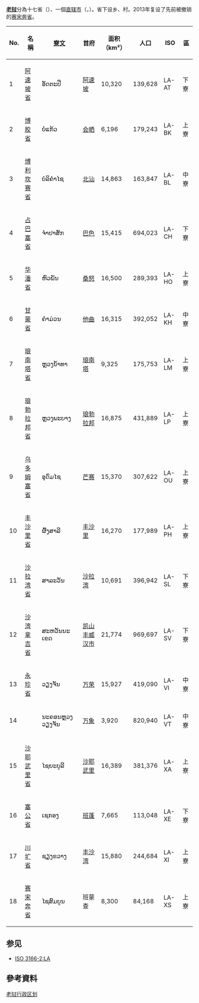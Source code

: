 {{noteTA
|G1=地名
|1=zh-tw:龍坡邦;zh-cn:琅勃拉邦;
}}
'''[[老挝|老挝]]'''分為十七省（{{lang-lo|ແຂວງ}}）、一個[[直辖市|直辖市]]（{{link-en|永珍首都市|Vientiane Prefecture}}，{{lang-lo|ນະຄອນຫຼວງວຽງຈັນ}}）。省下设乡、村。2013年复设了先前被撤销的[[赛宋奔省|赛宋奔省]]。
{|class="wikitable sortable" style="text-align:center;"
!No.!!名稱!![[寮文|寮文]]!! 首府!! 面积（km²）!! 人口 !! ISO !! 區
|-
| 1 || [[阿速坡省|阿速坡省]] || ອັດຕະປື || [[阿速坡|阿速坡]] || 10,320  || 139,628 || LA-AT || 下寮 
|-
| 2 || [[博胶省|博胶省]] || ບໍ່ແກ້ວ || [[会晒|会晒]] || 6,196 || 179,243 || LA-BK || 上寮
|-
| 3 || [[博利坎赛省|博利坎赛省]] || ບໍລິຄໍາໄຊ || [[北汕_(寮國)|北汕]] || 14,863 || 163,847 || LA-BL || 中寮
|-
| 4 || [[占巴塞省|占巴塞省]] || ຈຳປາສັກ || [[巴色|巴色]] || 15,415  || 694,023 || LA-CH || 下寮
|-
| 5 || [[华潘省|华潘省]] || ຫົວພັນ || [[桑怒|桑怒]] ||16,500 || 289,393 || LA-HO || 上寮
|-
| 6 || [[甘蒙省|甘蒙省]] || ຄໍາມ່ວນ || [[他曲|他曲]] || 16,315  || 392,052  || LA-KH || 中寮
|-
| 7 || [[琅南塔省|琅南塔省]] || ຫຼວງນໍ້າທາ || [[琅南塔|琅南塔]] || 9,325 || 175,753 || LA-LM || 上寮
|-
| 8 || [[琅勃拉邦省|琅勃拉邦省]] || ຫຼວງພະບາງ || [[琅勃拉邦|琅勃拉邦]] || 16,875 || 431,889 || LA-LP || 上寮
|-
| 9 || [[乌多姆塞省|乌多姆塞省]] || ອຸດົມໄຊ || [[芒赛|芒赛]] || 15,370 || 307,622 || LA-OU || 上寮
|-
| 10 || [[丰沙里省|丰沙里省]] || ຜົ້ງສາລີ || [[丰沙里|丰沙里]]||16,270 || 177,989 || LA-PH || 上寮
|-
| 11 || [[沙拉湾省|沙拉湾省]] || ສາລະວັນ || [[沙拉湾|沙拉湾]] || 10,691  || 396,942 || LA-SL || 下寮
|-
| 12 || [[沙湾拿吉省|沙湾拿吉省]] || ສະຫວັນນະເຂດ || [[凯山丰威汉市|凯山丰威汉市]] ||21,774  || 969,697 || LA-SV || 下寮
|-
| 13 || [[永珍省|永珍省]] || ວຽງຈັນ || [[萬榮市|万荣]] || 15,927 || 419,090  || LA-VI || 中寮
|-
| 14 || {{link-en|永珍首都市|Vientiane Prefecture}} || ນະຄອນຫຼວງວຽງຈັນ || [[万象|万象]] || 3,920 || 820,940 || LA-VT || 中寮
|-
| 15 || [[沙耶武里省|沙耶武里省]] || ໄຊຍະບູລີ || [[沙耶武里|沙耶武里]] || 16,389  || 381,376 || LA-XA || 上寮
|-
| 16 || [[塞公省|塞公省]] || ເຊກອງ || [[班蓬|班蓬]] || 7,665 || 113,048 || LA-XE || 下寮
|-
| 17 || [[川圹省|川圹省]] || ຊຽງຂວາງ || [[丰沙湾|丰沙湾]] || 15,880 || 244,684 || LA-XI || 上寮
|-
| 18 || [[赛宋奔省|赛宋奔省]] || ໄຊສົມບູນ || 班蒙查 || 8,300 || 84,168 || LA-XS || 上寮
|}

== 参见 ==
* [[ISO_3166-2:LA|ISO 3166-2:LA]]
== 參考資料 ==
{{Reflist}}

{{亚洲题目|行政区划}}
{{Laos}}

[[Category:老挝行政区划|]]